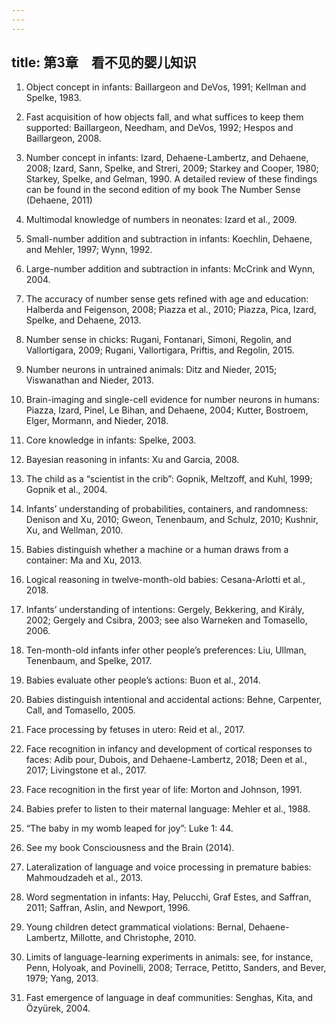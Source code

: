 ```yaml
---
---
---
```

title: 第3章　看不见的婴儿知识
---



1. Object concept in infants: Baillargeon and DeVos, 1991; Kellman and Spelke, 1983.

2. Fast acquisition of how objects fall, and what suffices to keep them supported: Baillargeon, Needham, and DeVos, 1992; Hespos and Baillargeon, 2008.

3. Number concept in infants: Izard, Dehaene-Lambertz, and Dehaene, 2008; Izard, Sann, Spelke, and Streri, 2009; Starkey and Cooper, 1980; Starkey, Spelke, and Gelman, 1990. A detailed review of these findings can be found in the second edition of my book The Number Sense (Dehaene, 2011)

4. Multimodal knowledge of numbers in neonates: Izard et al., 2009.

5. Small-number addition and subtraction in infants: Koechlin, Dehaene, and Mehler, 1997; Wynn, 1992.

6. Large-number addition and subtraction in infants: McCrink and Wynn, 2004.

7. The accuracy of number sense gets refined with age and education: Halberda and Feigenson, 2008; Piazza et al., 2010; Piazza, Pica, Izard, Spelke, and Dehaene, 2013.

8. Number sense in chicks: Rugani, Fontanari, Simoni, Regolin, and Vallortigara, 2009; Rugani, Vallortigara, Priftis, and Regolin, 2015.

9. Number neurons in untrained animals: Ditz and Nieder, 2015; Viswanathan and Nieder, 2013.

10. Brain-imaging and single-cell evidence for number neurons in humans: Piazza, Izard, Pinel, Le Bihan, and Dehaene, 2004; Kutter, Bostroem, Elger, Mormann, and Nieder, 2018.

11. Core knowledge in infants: Spelke, 2003.

12. Bayesian reasoning in infants: Xu and Garcia, 2008.

13. The child as a “scientist in the crib”: Gopnik, Meltzoff, and Kuhl, 1999; Gopnik et al., 2004.

14. Infants’ understanding of probabilities, containers, and randomness: Denison and Xu, 2010; Gweon, Tenenbaum, and Schulz, 2010; Kushnir, Xu, and Wellman, 2010.

15. Babies distinguish whether a machine or a human draws from a container: Ma and Xu, 2013.

16. Logical reasoning in twelve-month-old babies: Cesana-Arlotti et al., 2018.

17. Infants’ understanding of intentions: Gergely, Bekkering, and Király, 2002; Gergely and Csibra, 2003; see also Warneken and Tomasello, 2006.

18. Ten-month-old infants infer other people’s preferences: Liu, Ullman, Tenenbaum, and Spelke, 2017.

19. Babies evaluate other people’s actions: Buon et al., 2014.

20. Babies distinguish intentional and accidental actions: Behne, Carpenter, Call, and Tomasello, 2005.

21. Face processing by fetuses in utero: Reid et al., 2017.

22. Face recognition in infancy and development of cortical responses to faces: Adib pour, Dubois, and Dehaene-Lambertz, 2018; Deen et al., 2017; Livingstone et al., 2017.

23. Face recognition in the first year of life: Morton and Johnson, 1991.

24. Babies prefer to listen to their maternal language: Mehler et al., 1988.

25. “The baby in my womb leaped for joy”: Luke 1: 44.

26. See my book Consciousness and the Brain (2014).

27. Lateralization of language and voice processing in premature babies: Mahmoudzadeh et al., 2013.

28. Word segmentation in infants: Hay, Pelucchi, Graf Estes, and Saffran, 2011; Saffran, Aslin, and Newport, 1996.

29. Young children detect grammatical violations: Bernal, Dehaene-Lambertz, Millotte, and Christophe, 2010.

30. Limits of language-learning experiments in animals: see, for instance, Penn, Holyoak, and Povinelli, 2008; Terrace, Petitto, Sanders, and Bever, 1979; Yang, 2013.

31. Fast emergence of language in deaf communities: Senghas, Kita, and Özyürek, 2004.